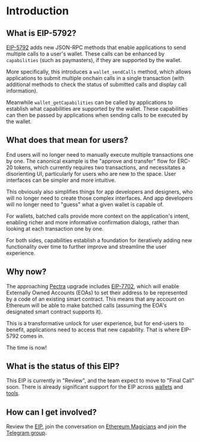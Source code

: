 # Introduction

## What is EIP-5792?

[EIP-5792](https://eips.ethereum.org/EIPS/eip-5792) adds new JSON-RPC methods that enable applications to send multiple calls to a user's wallet. These calls can be enhanced by `capabilities` (such as paymasters), if they are supported by the wallet.

More specifically, this introduces a `wallet_sendCalls` method, which allows applications to submit multiple onchain calls in a single transaction (with additional methods to check the status of submitted calls and display call information).

Meanwhile `wallet_getCapabilities` can be called by applications to establish what capabilities are supported by the wallet. These capabilities can then be passed by applications when sending calls to be executed by the wallet.

## What does that mean for users?

End users will no longer need to manually execute multiple transactions one by one. The canonical example is the "approve and transfer" flow for ERC-20 tokens, which currently requires two transactions, and necessitates a disorienting UI, particularly for users who are new to the space. User interfaces can be simpler and more intuitive.

This obviously also simplifies things for app developers and designers, who will no longer need to create those complex interfaces. And app developers will no longer need to "guess" what a given wallet is capable of.

For wallets, batched calls provide more context on the application's intent, enabling richer and more informative confirmation dialogs, rather than looking at each transaction one by one.

For both sides, capabilities establish a foundation for iteratively adding new functionality over time to further improve and streamline the user experience.

## Why now?

The approaching [Pectra](https://ethereum.org/en/roadmap/pectra) upgrade includes [EIP-7702](https://eips.ethereum.org/EIPS/eip-7702), which will enable Externally Owned Accounts (EOAs) to set their address to be represented by a code of an existing smart contract. This means that any account on Ethereum will be able to make batched calls (assuming the EOA's designated smart contract supports it).

This is a transformative unlock for user experience, but for end-users to benefit, applications need to access that new capability. That is where EIP-5792 comes in.

The time is now!

## What is the status of this EIP?

This EIP is currently in "Review", and the team expect to move to "Final Call" soon. There is already significant support for the EIP across [wallets](/ecosystem/wallets) and [tools](/ecosystem/tools).

## How can I get involved?

Review the [EIP](https://eips.ethereum.org/EIPS/eip-5792), join the conversation on [Ethereum Magicians](https://ethereum-magicians.org/t/eip-5792-wallet-function-call-api/11374) and join the [Telegram group](<TODO>).